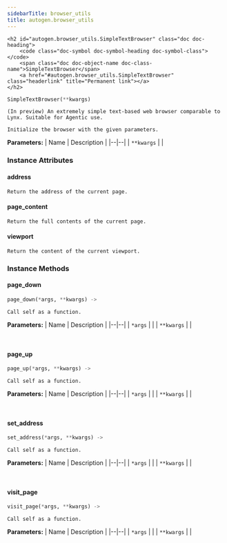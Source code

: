 ```yaml
---
sidebarTitle: browser_utils
title: autogen.browser_utils
---
```


    <h2 id="autogen.browser_utils.SimpleTextBrowser" class="doc doc-heading">
        <code class="doc-symbol doc-symbol-heading doc-symbol-class"></code>
        <span class="doc doc-object-name doc-class-name">SimpleTextBrowser</span>
        <a href="#autogen.browser_utils.SimpleTextBrowser" class="headerlink" title="Permanent link"></a>
    </h2>

```python
SimpleTextBrowser(**kwargs)
```

    (In preview) An extremely simple text-based web browser comparable to Lynx. Suitable for Agentic use.
    
    Initialize the browser with the given parameters.

<b>Parameters:</b>
| Name | Description |
|--|--|
| `**kwargs` |  |

### Instance Attributes

<code class="doc-symbol doc-symbol-heading doc-symbol-attribute"></code>
#### address
<a href="#autogen.browser_utils.SimpleTextBrowser.address" class="headerlink" title="Permanent link"></a>

    Return the address of the current page.

<code class="doc-symbol doc-symbol-heading doc-symbol-attribute"></code>
#### page_content
<a href="#autogen.browser_utils.SimpleTextBrowser.page_content" class="headerlink" title="Permanent link"></a>

    Return the full contents of the current page.

<code class="doc-symbol doc-symbol-heading doc-symbol-attribute"></code>
#### viewport
<a href="#autogen.browser_utils.SimpleTextBrowser.viewport" class="headerlink" title="Permanent link"></a>

    Return the content of the current viewport.

### Instance Methods

<code class="doc-symbol doc-symbol-heading doc-symbol-method"></code>
#### page_down
<a href="#autogen.browser_utils.SimpleTextBrowser.page_down" class="headerlink" title="Permanent link"></a>

```python
page_down(*args, **kwargs) -> 
```

    Call self as a function.

<b>Parameters:</b>
| Name | Description |
|--|--|
| `*args` |  |
| `**kwargs` |  |

<br />

<code class="doc-symbol doc-symbol-heading doc-symbol-method"></code>
#### page_up
<a href="#autogen.browser_utils.SimpleTextBrowser.page_up" class="headerlink" title="Permanent link"></a>

```python
page_up(*args, **kwargs) -> 
```

    Call self as a function.

<b>Parameters:</b>
| Name | Description |
|--|--|
| `*args` |  |
| `**kwargs` |  |

<br />

<code class="doc-symbol doc-symbol-heading doc-symbol-method"></code>
#### set_address
<a href="#autogen.browser_utils.SimpleTextBrowser.set_address" class="headerlink" title="Permanent link"></a>

```python
set_address(*args, **kwargs) -> 
```

    Call self as a function.

<b>Parameters:</b>
| Name | Description |
|--|--|
| `*args` |  |
| `**kwargs` |  |

<br />

<code class="doc-symbol doc-symbol-heading doc-symbol-method"></code>
#### visit_page
<a href="#autogen.browser_utils.SimpleTextBrowser.visit_page" class="headerlink" title="Permanent link"></a>

```python
visit_page(*args, **kwargs) -> 
```

    Call self as a function.

<b>Parameters:</b>
| Name | Description |
|--|--|
| `*args` |  |
| `**kwargs` |  |

<br />